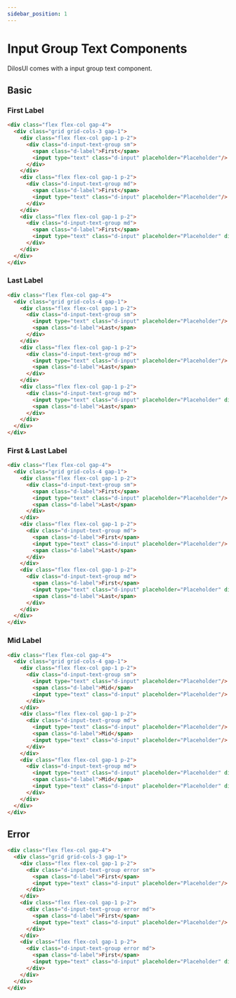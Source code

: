 ```yaml
---
sidebar_position: 1
---
```


# Input Group Text Components

DilosUI comes with a input group text component.


## Basic
### First Label
```html live
<div class="flex flex-col gap-4">
  <div class="grid grid-cols-3 gap-1">
    <div class="flex flex-col gap-1 p-2">
      <div class="d-input-text-group sm">
        <span class="d-label">First</span>
        <input type="text" class="d-input" placeholder="Placeholder"/>
      </div>
    </div>
    <div class="flex flex-col gap-1 p-2">
      <div class="d-input-text-group md">
        <span class="d-label">First</span>
        <input type="text" class="d-input" placeholder="Placeholder"/>
      </div>
    </div>
    <div class="flex flex-col gap-1 p-2">
      <div class="d-input-text-group md">
        <span class="d-label">First</span>
        <input type="text" class="d-input" placeholder="Placeholder" disabled/>
      </div>
    </div>
  </div>
</div>
```

### Last Label
```html live
<div class="flex flex-col gap-4">
  <div class="grid grid-cols-4 gap-1">
    <div class="flex flex-col gap-1 p-2">
      <div class="d-input-text-group sm">
        <input type="text" class="d-input" placeholder="Placeholder"/>
        <span class="d-label">Last</span>
      </div>
    </div>
    <div class="flex flex-col gap-1 p-2">
      <div class="d-input-text-group md">
        <input type="text" class="d-input" placeholder="Placeholder"/>
        <span class="d-label">Last</span>
      </div>
    </div>
    <div class="flex flex-col gap-1 p-2">
      <div class="d-input-text-group md">
        <input type="text" class="d-input" placeholder="Placeholder" disabled/>
        <span class="d-label">Last</span>
      </div>
    </div>
  </div>
</div>
```


### First & Last Label
```html live
<div class="flex flex-col gap-4">
  <div class="grid grid-cols-4 gap-1">
    <div class="flex flex-col gap-1 p-2">
      <div class="d-input-text-group sm">
        <span class="d-label">First</span>
        <input type="text" class="d-input" placeholder="Placeholder"/>
        <span class="d-label">Last</span>
      </div>
    </div>
    <div class="flex flex-col gap-1 p-2">
      <div class="d-input-text-group md">
        <span class="d-label">First</span>
        <input type="text" class="d-input" placeholder="Placeholder"/>
        <span class="d-label">Last</span>
      </div>
    </div>
    <div class="flex flex-col gap-1 p-2">
      <div class="d-input-text-group md">
        <span class="d-label">First</span>
        <input type="text" class="d-input" placeholder="Placeholder" disabled/>
        <span class="d-label">Last</span>
      </div>
    </div>
  </div>
</div>
```


### Mid Label
```html live
<div class="flex flex-col gap-4">
  <div class="grid grid-cols-4 gap-1">
    <div class="flex flex-col gap-1 p-2">
      <div class="d-input-text-group sm">
        <input type="text" class="d-input" placeholder="Placeholder"/>
        <span class="d-label">Mid</span>
        <input type="text" class="d-input" placeholder="Placeholder"/>
      </div>
    </div>
    <div class="flex flex-col gap-1 p-2">
      <div class="d-input-text-group md">
        <input type="text" class="d-input" placeholder="Placeholder"/>
        <span class="d-label">Mid</span>
        <input type="text" class="d-input" placeholder="Placeholder"/>
      </div>
    </div>
    <div class="flex flex-col gap-1 p-2">
      <div class="d-input-text-group md">
        <input type="text" class="d-input" placeholder="Placeholder" disabled/>
        <span class="d-label">Mid</span>
        <input type="text" class="d-input" placeholder="Placeholder" disabled/>
      </div>
    </div>
  </div>
</div>
```

## Error
```html live
<div class="flex flex-col gap-4">
  <div class="grid grid-cols-3 gap-1">
    <div class="flex flex-col gap-1 p-2">
      <div class="d-input-text-group error sm">
        <span class="d-label">First</span>
        <input type="text" class="d-input" placeholder="Placeholder"/>
      </div>
    </div>
    <div class="flex flex-col gap-1 p-2">
      <div class="d-input-text-group error md">
        <span class="d-label">First</span>
        <input type="text" class="d-input" placeholder="Placeholder"/>
      </div>
    </div>
    <div class="flex flex-col gap-1 p-2">
      <div class="d-input-text-group error md">
        <span class="d-label">First</span>
        <input type="text" class="d-input" placeholder="Placeholder" disabled/>
      </div>
    </div>
  </div>
</div>
```